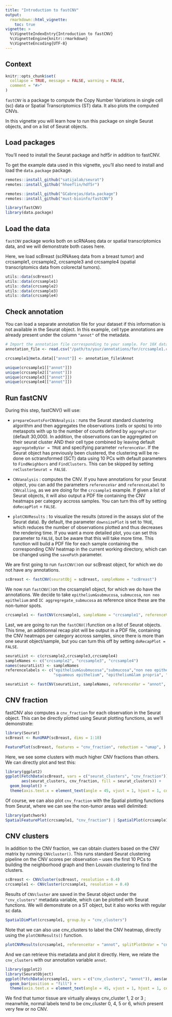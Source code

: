 ```yaml
---
title: "Introduction to fastCNV" 
output: 
  rmarkdown::html_vignette:
    toc: true
vignette: >
  %\VignetteIndexEntry{Introduction to fastCNV}
  %\VignetteEngine{knitr::rmarkdown}
  %\VignetteEncoding{UTF-8}
---
```


## Context

```r
knitr::opts_chunk$set(
  collapse = TRUE, message = FALSE, warning = FALSE,
  comment = "#>"
)
```

`fastCNV` is a package to compute the Copy Number Variations in single cell (sc) data or Spatial Transcriptomics (ST) data. It also plots the computed CNVs.

In this vignette you will learn how to run this package on single Seurat objects, and on a list of Seurat objects. 

## Load packages

You'll need to install the Seurat package and hdf5r in addition to fastCNV.

To get the example data used in this vignette, you'll also need to install and load the `data.package` package. 
```r
remotes::install_github("satijalab/seurat")
remotes::install_github("hhoeflin/hdf5r")

remotes::install_github("GCabrejas/data.package")
remotes::install_github("must-bioinfo/fastCNV")
```



```r
library(fastCNV)
library(data.package)
```

## Load the data

`fastCNV` package works both on scRNAseq data or spatial transcriptomics data, and we will demonstrate both cases here. 

Here, we load scBreast (scRNAseq data from a breast tumor) and crcsample1, crcsample2, crcsample3 and crcsample4 (spatial transcriptomics data from colorectal tumors).

``` r
utils::data(scBreast)
utils::data(crcsample1)
utils::data(crcsample2)
utils::data(crcsample3)
utils::data(crcsample4)
```

## Check annotation

You can load a separate annotation file for your dataset if this information is not available in the Seurat object. In this example, cell type annotations are already present under the column `"annot"` of the metadata.

```r
# Import the annotation file corresponding to your sample. For 10X data you can annotate your spots with LoupeBrowser
annotation_file <- read.csv("/path/to/your/annotations/for/crcsample1.csv")

crcsample1@meta.data[["annot"]] <- annotation_file$Annot
```

```r
unique(crcsample1[["annot"]])
unique(crcsample2[["annot"]])
unique(crcsample3[["annot"]])
unique(crcsample4[["annot"]])
```

## Run fastCNV 

During this step, fastCNV() will use: 

- `prepareCountsForCNVAnalysis` : runs the Seurat standard clustering algorithm and then aggregates the observations (cells or spots) to into metaspots with up to the number of counts defined by `aggregFactor` (default 30,000). In addition, the observations can be aggregated on their seurat cluster AND their cell type combined by leaving default `aggregateByVar = TRUE` and specifying parameter `referenceVar`.  If the Seurat object has previously been clustered, the clustering will be re-done on sctransformed (SCT) data using 10 PCs with default parameters to `FindNeighbors` and `FindClusters`. This can be skipped by setting `reClusterSeurat = FALSE`.

- `CNVanalysis` : computes the CNV. If you have annotations for your Seurat object, you can add the parameters `referenceVar` and `referenceLabel` to `CNVcalling`, as we are doing for the `crcsample1` example. If given a list of Seurat objects, it will also output a PDF file containing the CNV heatmaps per category accross samples. You can turn this off by setting `doRecapPlot` = `FALSE`.

- `plotCNVResults` : to visualize the results (stored in the assays slot of the Seurat data). By default, the parameter `downsizePlot` is set to `TRUE`, which reduces the number of observations plotted and thus decreases the rendering time. If you want a more detailed plot, you can set this parameter to `FALSE`, but be aware that this will take more time.
This function will build a PDF file for each sample containing the corresponding CNV heatmap in the current working directory, which can be changed using the `savePath` parameter.

We are first going to run `fastCNV()`on our scBreast object, for which we do not have any annotations. 

```r
scBreast <- fastCNV(seuratObj = scBreast, sampleName = "scBreast")

```

We now run `fastCNV()`on the crcsample1 object, for which we do have the annotations. We decide to take `epithelium&submucosa`, `submucosa`, `non neo epithelium` and `IC aggregregate_submucosa` as reference since these are the non-tumor spots. 

```r
crcsample1 <- fastCNV(crcsample1, sampleName = "crcsample1", referenceVar = "annot", referenceLabel = c("epithelium&submucosa","submucosa","non neo epithelium"))
```

Last, we are going to run the `fastCNV()`function on a list of Seurat objects. This time, an additionnal recap plot will be output in a PDF file, containing the CNV heatmaps per category accross samples, since there is more than one seurat object/sample, but you can turn this off by setting `doRecapPlot = FALSE`. 

```r
seuratList <- c(crcsample2,crcsample3,crcsample4)
sampleNames <- c("crcsample2", "crcsample3", "crcsample4")
names(seuratList) <- sampleNames
referencelabels <- c("epithelium&submucosa","submucosa","non neo epithelium",
                     "squamous epithelium", "epithelium&lam propria", "lamina propria")

seuratList <- fastCNV(seuratList, sampleNames, referenceVar = "annot", referenceLabel = referencelabels)

```


## CNV fraction

fastCNV also computes a `cnv_fraction` for each observation in the Seurat object. This can be directly plotted using Seurat plotting functions, as we'll demonstrate:

```r
library(Seurat)
scBreast <- RunUMAP(scBreast, dims = 1:10)
```

```r
FeaturePlot(scBreast, features = "cnv_fraction", reduction = "umap", ) | DimPlot(scBreast, reduction = "umap", group.by =  "seurat_clusters")
```

Here, we see some clusters with much higher CNV fractions than others. We can directly plot and test this:

```r
library(ggplot2)
ggplot(FetchData(scBreast, vars = c("seurat_clusters", "cnv_fraction")), 
       aes(seurat_clusters, cnv_fraction, fill = seurat_clusters)) +
  geom_boxplot() +
  theme(axis.text.x = element_text(angle = 45, vjust = 1, hjust = 1, color = "black"))
```

Of course, we can also plot `cnv_fraction` with the Spatial plotting functions from Seurat, where we can see the non-tumor areas well delimited: 

```r
library(patchwork)
SpatialFeaturePlot(crcsample1, "cnv_fraction") | SpatialPlot(crcsample1, group.by = "annot")
```

## CNV clusters

In addition to the CNV fraction, we can obtain clusters based on the CNV matrix by running `CNVcluster()`. This runs standard Seurat clustering pipeline on the CNV scores per observation -- uses the first 10 PCs to building the neighborhood graph and then Louvain clustering to find the clusters.

```r
scBreast <- CNVcluster(scBreast, resolution = 0.4)
crcsample1 <- CNVcluster(crcsample1, resolution = 0.4)
```

Results of `CNVcluster` are saved in the Seurat object under the `"cnv_clusters"` metadata variable, which can be plotted with Seurat functions. We will demonstrate on a ST object, but it also works with regular sc data.

```r
SpatialDimPlot(crcsample1, group.by = "cnv_clusters")
```

Note that we can also use cnv_clusters to label the CNV heatmap, directly using the `plotCNVResults()` function.

```r
plotCNVResults(crcsample1, referenceVar = "annot", splitPlotOnVar = "cnv_clusters")
```

And we can retrieve this metadata and plot it directly. Here, we relate the `cnv_clusters` with our annotation variable `annot`.

```r
library(ggplot2)
library(SeuratObject)
ggplot(FetchData(crcsample1, vars = c("cnv_clusters", "annot")), aes(annot, fill = cnv_clusters)) +
  geom_bar(position = "fill") +
  theme(axis.text.x = element_text(angle = 45, vjust = 1, hjust = 1, color = "black"))
```

We find that tumor tissue are virtually always cnv_cluster 1, 2 or 3 ; meanwhile, normal labels tend to be cnv_cluster 0, 4, 5 or 6, which present very few or no CNV.
